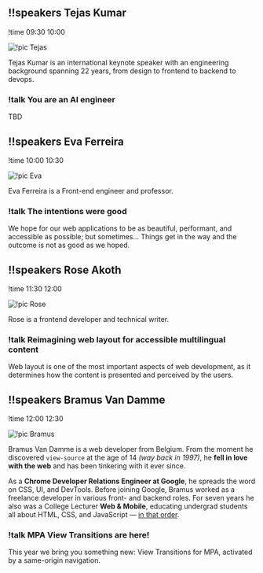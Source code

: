 ## !!speakers Tejas Kumar

!time 09:30 10:00

![!pic Tejas](/tejas.webp)

Tejas Kumar is an international keynote speaker with an engineering background spanning 22 years, from design to frontend to backend to devops.

### !talk You are an AI engineer

TBD

## !!speakers Eva Ferreira

!time 10:00 10:30

![!pic Eva](/eva.webp)

Eva Ferreira is a Front-end engineer and professor.

### !talk The intentions were good

We hope for our web applications to be as beautiful, performant, and accessible as possible; but sometimes… Things get in the way and the outcome is not as good as we hoped.

## !!speakers Rose Akoth

!time 11:30 12:00

![!pic Rose](/rose.webp)

Rose is a frontend developer and technical writer.

### !talk Reimagining web layout for accessible multilingual content

Web layout is one of the most important aspects of web development, as it determines how the content is presented and perceived by the users.

## !!speakers Bramus Van Damme

!time 12:00 12:30

![!pic Bramus](/bramus.webp)

Bramus Van Damme is a web developer from Belgium. From the moment he discovered `view-source` at the age of 14 _(way back in 1997)_, he **fell in love with the web** and has been tinkering with it ever since.

As a **Chrome Developer Relations Engineer at Google**, he spreads the word on CSS, UI, and DevTools. Before joining Google, Bramus worked as a freelance developer in various front- and backend roles. For seven years he also was a College Lecturer **Web & Mobile**, educating undergrad students all about HTML, CSS, and JavaScript — [in that order](https://css-tricks.com/embrace-the-platform/).

### !talk MPA View Transitions are here!

This year we bring you something new: View Transitions for MPA, activated by a same-origin navigation.
